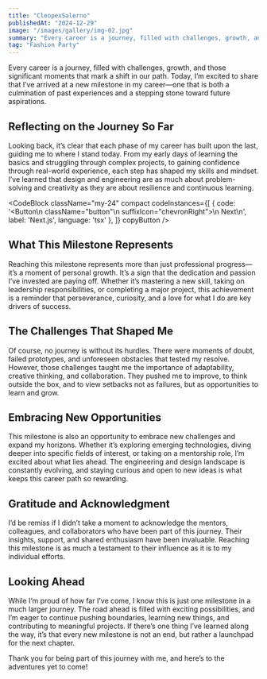 ```yaml
---
title: "CleopexSalerno"
publishedAt: "2024-12-29"
image: "/images/gallery/img-02.jpg"
summary: "Every career is a journey, filled with challenges, growth, and those significant moments that mark a shift in our path."
tag: "Fashion Party"
---
```


Every career is a journey, filled with challenges, growth, and those significant moments that mark a shift in our path. Today, I’m excited to share that I’ve arrived at a new milestone in my career—one that is both a culmination of past experiences and a stepping stone toward future aspirations.

## Reflecting on the Journey So Far

Looking back, it’s clear that each phase of my career has built upon the last, guiding me to where I stand today. From my early days of learning the basics and struggling through complex projects, to gaining confidence through real-world experience, each step has shaped my skills and mindset. I’ve learned that design and engineering are as much about problem-solving and creativity as they are about resilience and continuous learning.

<CodeBlock className="my-24"
    compact
    codeInstances={[
        {
            code: '<Button\n    className="button"\n    suffixIcon="chevronRight">\n    Next\n</Button>',
            label: 'Next.js',
            language: 'tsx'
        },
    ]}
    copyButton
/>

## What This Milestone Represents

Reaching this milestone represents more than just professional progress—it’s a moment of personal growth. It’s a sign that the dedication and passion I’ve invested are paying off. Whether it’s mastering a new skill, taking on leadership responsibilities, or completing a major project, this achievement is a reminder that perseverance, curiosity, and a love for what I do are key drivers of success.

## The Challenges That Shaped Me

Of course, no journey is without its hurdles. There were moments of doubt, failed prototypes, and unforeseen obstacles that tested my resolve. However, those challenges taught me the importance of adaptability, creative thinking, and collaboration. They pushed me to improve, to think outside the box, and to view setbacks not as failures, but as opportunities to learn and grow.

## Embracing New Opportunities

This milestone is also an opportunity to embrace new challenges and expand my horizons. Whether it’s exploring emerging technologies, diving deeper into specific fields of interest, or taking on a mentorship role, I’m excited about what lies ahead. The engineering and design landscape is constantly evolving, and staying curious and open to new ideas is what keeps this career path so rewarding.

## Gratitude and Acknowledgment

I’d be remiss if I didn’t take a moment to acknowledge the mentors, colleagues, and collaborators who have been part of this journey. Their insights, support, and shared enthusiasm have been invaluable. Reaching this milestone is as much a testament to their influence as it is to my individual efforts.

## Looking Ahead

While I’m proud of how far I’ve come, I know this is just one milestone in a much larger journey. The road ahead is filled with exciting possibilities, and I’m eager to continue pushing boundaries, learning new things, and contributing to meaningful projects. If there’s one thing I’ve learned along the way, it’s that every new milestone is not an end, but rather a launchpad for the next chapter.

Thank you for being part of this journey with me, and here’s to the adventures yet to come!